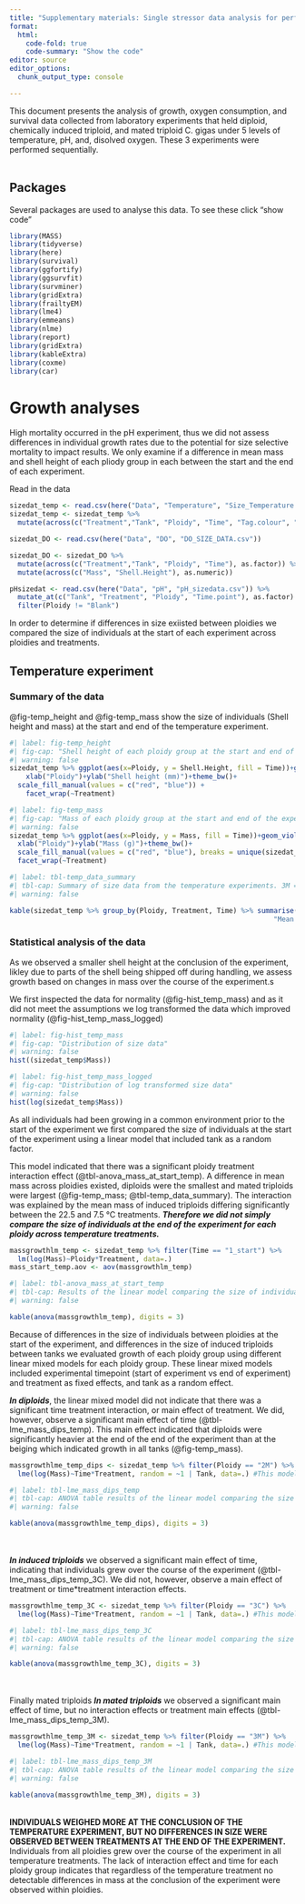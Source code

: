 ```yaml
---
title: "Supplementary materials: Single stressor data analysis for performance of diploids and triploids"
format:
  html:
    code-fold: true
    code-summary: "Show the code"
editor: source
editor_options:
  chunk_output_type: console

---
```


This document presents the analysis of growth, oxygen consumption, and survival data collected from laboratory experiments that held diploid, chemically induced triploid, and mated triploid C. gigas under 5 levels of temperature, pH, and, disolved oxygen. These 3 experiments were performed sequentially.<Br><Br>


## Packages
Several packages are used to analyse this data. To see these click "show code"

```r
library(MASS)
library(tidyverse)
library(here)
library(survival)
library(ggfortify)
library(ggsurvfit)
library(survminer)
library(gridExtra)
library(frailtyEM)
library(lme4)
library(emmeans)
library(nlme)
library(report)
library(gridExtra)
library(kableExtra)
library(coxme)
library(car)
```

# Growth analyses

High mortality occurred in the pH experiment, thus we did not assess differences in individual growth rates due to the potential for size selective mortality to impact results. We only examine if a difference in mean mass and shell height of each pliody group in each  between the start and the end of each experiment.

Read in the data

```r
sizedat_temp <- read.csv(here("Data", "Temperature", "Size_Temperature.csv"))
sizedat_temp <- sizedat_temp %>% 
  mutate(across(c("Treatment","Tank", "Ploidy", "Time", "Tag.colour", "Tag.num"), as.factor)) 

sizedat_DO <- read.csv(here("Data", "DO", "DO_SIZE_DATA.csv"))

sizedat_DO <- sizedat_DO %>% 
  mutate(across(c("Treatment","Tank", "Ploidy", "Time"), as.factor)) %>% 
  mutate(across(c("Mass", "Shell.Height"), as.numeric))

pHsizedat <- read.csv(here("Data", "pH", "pH_sizedata.csv")) %>% 
  mutate_at(c("Tank", "Treatment", "Ploidy", "Time.point"), as.factor) %>% 
  filter(Ploidy != "Blank")

```

In order to determine if differences in size exiisted between ploidies we compared the size of individuals at the start of each experiment across ploidies and treatments. 




## Temperature experiment

### Summary of the data 

@fig-temp_height and @fig-temp_mass show the size of individuals (Shell height and mass) at the start and end of the temperature experiment.

```r
#| label: fig-temp_height
#| fig-cap: "Shell height of each ploidy group at the start and end of the experiment"
#| warning: false
sizedat_temp %>% ggplot(aes(x=Ploidy, y = Shell.Height, fill = Time))+geom_violin()+
    xlab("Ploidy")+ylab("Shell height (mm)")+theme_bw()+
  scale_fill_manual(values = c("red", "blue")) +
    facet_wrap(~Treatment)
```

```r
#| label: fig-temp_mass
#| fig-cap: "Mass of each ploidy group at the start and end of the experiment"
#| warning: false
sizedat_temp %>% ggplot(aes(x=Ploidy, y = Mass, fill = Time))+geom_violin()+
  xlab("Ploidy")+ylab("Mass (g)")+theme_bw()+
  scale_fill_manual(values = c("red", "blue"), breaks = unique(sizedat_temp$Time), labels = c("Start", "End"))+
  facet_wrap(~Treatment)
```

```r
#| label: tbl-temp_data_summary
#| tbl-cap: Summary of size data from the temperature experiments. 3M = mated triploid, 2M = diploid, 3C = chemically induced triploid.
#| warning: false

kable(sizedat_temp %>% group_by(Ploidy, Treatment, Time) %>% summarise("Mean mass (g)" = mean(Mass), "SEM mass" = (sd(Mass)/sqrt(n())),
                                                                 "Mean shell height (mm)" = mean(Shell.Height), "SEM shell height" = (sd(Shell.Height)/sqrt(n()))))
```

### Statistical analysis of the data
As we observed a smaller shell height at the conclusion of the experiment, likley due to parts of the shell being shipped off during handling, we assess growth based on changes in mass over the course of the experiment.s <Br>

We first inspected the data for normality (@fig-hist_temp_mass) and as it did not meet the assumptions we log transformed the data which improved normality (@fig-hist_temp_mass_logged)

```r
#| label: fig-hist_temp_mass
#| fig-cap: "Distribution of size data"
#| warning: false
hist((sizedat_temp$Mass))
```

```r
#| label: fig-hist_temp_mass_logged
#| fig-cap: "Distribution of log transformed size data"
#| warning: false
hist(log(sizedat_temp$Mass))
```

As all individuals had been growing in a common environment prior to the start of the experiment we first compared the size of individuals at the start of the experiment using a linear model that included tank as a random factor. <Br>

This model indicated that there was a significant ploidy treatment interaction effect (@tbl-anova_mass_at_start_temp). A difference in mean mass across ploidies existed, diploids were the smallest and mated triploids were largest (@fig-temp_mass; @tbl-temp_data_summary). The interaction was explained by the mean mass of induced triploids differing significantly between the 22.5 and 7.5 °C treatments. ***Therefore we did not simply compare the size of individuals at the end of the experiment for each ploidy across temperature treatments.*** <Br>

```r
massgrowthlm_temp <- sizedat_temp %>% filter(Time == "1_start") %>% 
  lm(log(Mass)~Ploidy*Treatment, data=.)
mass_start_temp.aov <- aov(massgrowthlm_temp)
```

```r
#| label: tbl-anova_mass_at_start_temp
#| tbl-cap: Results of the linear model comparing the size of individuals at the start of the temperature experiment
#| warning: false

kable(anova(massgrowthlm_temp), digits = 3)
```

Because of differences in the size of individuals between ploidies at the start of the experiment, and differences in the size of induced triploids between tanks we evaluated growth of each ploidy group using different linear mixed models for each ploidy group. These linear mixed models included experimental timepoint (start of experiment vs end of experiment) and treatment as fixed effects, and tank as a random effect.

***In diploids***, the linear mixed model did not indicate that there was a significant time treatment interaction, or main effect of treatment. We did, however, observe a significant main effect of time (@tbl-lme_mass_dips_temp). This main effect indicated that diploids were significantly heavier at the end of the end of the experiment than at the beiging which indicated growth in all tanks (@fig-temp_mass).

```r
massgrowthlme_temp_dips <- sizedat_temp %>% filter(Ploidy == "2M") %>% 
  lme(log(Mass)~Time*Treatment, random = ~1 | Tank, data=.) #This model includes a random effect of tank.
```

```r
#| label: tbl-lme_mass_dips_temp
#| tbl-cap: ANOVA table results of the linear model comparing the size of diploids throughout the temperature experiment
#| warning: false

kable(anova(massgrowthlme_temp_dips), digits = 3)
```


<Br><Br>
***In induced triploids*** we observed a significant main effect of time, indicating that individuals grew over the course of the experiment (@tbl-lme_mass_dips_temp_3C). We did not, however, observe a main effect of treatment or time*treatment interaction effects. 

```r
massgrowthlme_temp_3C <- sizedat_temp %>% filter(Ploidy == "3C") %>% 
  lme(log(Mass)~Time*Treatment, random = ~1 | Tank, data=.) #This model includes a random effect of tank.
```


```r
#| label: tbl-lme_mass_dips_temp_3C
#| tbl-cap: ANOVA table results of the linear model comparing the size of induced triploids throughout the temperature experiment
#| warning: false

kable(anova(massgrowthlme_temp_3C), digits = 3)
```
<Br><Br>
Finally mated triploids
***In mated triploids*** we observed a significant main effect of time, but no interaction effects or treatment main effects (@tbl-lme_mass_dips_temp_3M). 

```r
massgrowthlme_temp_3M <- sizedat_temp %>% filter(Ploidy == "3M") %>% 
  lme(log(Mass)~Time*Treatment, random = ~1 | Tank, data=.) #This model includes a random effect of tank.
```


```r
#| label: tbl-lme_mass_dips_temp_3M
#| tbl-cap: ANOVA table results of the linear model comparing the size of mated triploids throughout the temperature experiment
#| warning: false

kable(anova(massgrowthlme_temp_3M), digits = 3)
```

<Br>
**INDIVIDUALS WEIGHED MORE AT THE CONCLUSION OF THE TEMPERATURE EXPERIMENT, BUT NO DIFFERENCES IN SIZE WERE OBSERVED BETWEEN TREATMENTS AT THE END OF THE EXPERIMENT.** Individuals from all ploidies grew over the course of the experiment in all temperature treatments. The lack of interaction effect and time for each ploidy group indicates that regardless of the temperature treatment no detectable differences in mass at the conclusion of the experiment were observed within ploidies. 
